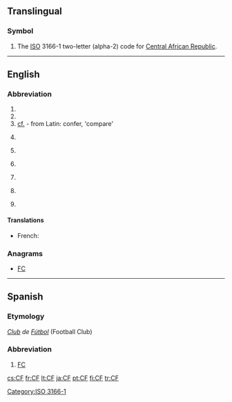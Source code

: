 ==Translingual==

===Symbol===
{{head|mul|symbol}}
# The [[ISO]] 3166-1 two-letter (alpha-2) code for [[Central African Republic]].

[[Category:ISO 3166-1]]
----
==English==
{{wikipedia}}

===Abbreviation===
{{en-abbr}}

# {{abbreviation of|Charlie Foxtrot|lang=en}}
# {{abbreviation of|cluster fuck|lang=en}}
# [[cf.]] - from Latin: confer, 'compare'
# {{context|baseball|lang=en}} {{abbreviation of|center field|lang=en}}
# {{context|baseball|lang=en}} {{abbreviation of|center fielder|lang=en}}
# {{context|Canada|military|lang=en}} {{abbreviation of|Canadian Forces|lang=en}}
# {{context|computing|lang=en}} {{abbreviation of|w:.NET Compact Framework|.NET Compact Framework|lang=en}}
# {{context|computing|lang=en}} {{abbreviation of|w:Collaborative filtering|Collaborative filtering|lang=en}}
# {{context|finance|lang=en}} {{abbreviation of|cash flow|lang=en}}

====Translations====
{{trans-top|Canadian Forces}}
* French: {{t+|fr|FC}}
{{trans-mid}}
{{trans-bottom}}

===Anagrams===
* [[FC#English|FC]]

----

==Spanish==

===Etymology===
''[[club|Club]] de [[fútbol|Fútbol]]'' (Football Club)

===Abbreviation===
{{head|es|abbreviation}}

# [[FC]] {{gloss|Football Club}}

[[cs:CF]]
[[fr:CF]]
[[lt:CF]]
[[ja:CF]]
[[pt:CF]]
[[fi:CF]]
[[tr:CF]]